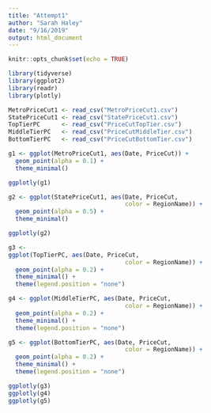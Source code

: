 ```yaml
---
title: "Attempt1"
author: "Sarah Haley"
date: "9/16/2019"
output: html_document
---
```


```r
knitr::opts_chunk$set(echo = TRUE)
```

```r
library(tidyverse)
library(ggplot2)
library(readr)
library(plotly)
```

```r
MetroPriceCut1 <- read_csv("MetroPriceCut1.csv")
StatePriceCut1 <- read_csv("StatePriceCut1.csv")
TopTierPC      <- read_csv("PriceCutTopTier.csv")
MiddleTierPC   <- read_csv("PriceCutMiddleTier.csv")
BottomTierPC   <- read_csv("PriceCutBottomTier.csv")
```

```r
g1 <- ggplot(MetroPriceCut1, aes(Date, PriceCut)) +
  geom_point(alpha = 0.1) +
  theme_minimal()

ggplotly(g1)
```


```r
g2 <- ggplot(StatePriceCut1, aes(Date, PriceCut,
                                 color = RegionName)) +
  geom_point(alpha = 0.5) +
  theme_minimal()

ggplotly(g2)
```

```r
g3 <- 
ggplot(TopTierPC, aes(Date, PriceCut,
                                 color = RegionName)) +
  geom_point(alpha = 0.2) +
  theme_minimal() +
  theme(legend.position = "none")
```

```r
g4 <- ggplot(MiddleTierPC, aes(Date, PriceCut,
                                 color = RegionName)) +
  geom_point(alpha = 0.2) +
  theme_minimal() +
  theme(legend.position = "none")
```

```r
g5 <- ggplot(BottomTierPC, aes(Date, PriceCut,
                                 color = RegionName)) +
  geom_point(alpha = 0.2) +
  theme_minimal() +
  theme(legend.position = "none")
```

```r
ggplotly(g3)
ggplotly(g4)
ggplotly(g5)
```

